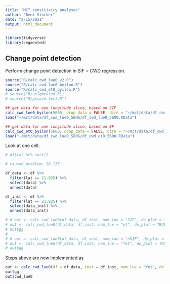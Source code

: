 ```yaml
---
title: "MCT sensitivity analyses"
author: "Beni Stocker"
date: "2/15/2021"
output: html_document
---
```


```r
library(tidyverse)
library(segmented)
```

## Change point detection

Perform change point detection in SIF ~ CWD regression.

```r
source("R/calc_cwd_lue0_v2.R")
source("R/calc_cwd_lue0_byilon.R")
source("R/calc_cwd_et0_byilon.R")
# source("R/selgmented.R")
# source("R/pscore.test.R")

## get data for one longitude slice, based on SIF
calc_cwd_lue0_byilon(5600, drop_data = FALSE, dirn = "~/mct/data/df_cwd_lue0_2")
load("~/mct/data/df_cwd_lue0_SENS/df_cwd_lue0_5600.RData")

## get data for one longitude slice, based on EF
calc_cwd_et0_byilon(5600, drop_data = FALSE, dirn = "~/mct/data/df_cwd_et0_2/")
load("~/mct/data/df_cwd_lue0_SENS/df_cwd_et0_5600.RData")
```

Look at one cell.
```r
# df$lat %>% sort() 

# caused problem: 18.175

df_data <- df %>% 
  filter(lat == 21.925) %>% 
  select(data) %>% 
  unnest(data)

df_inst <- df %>% 
  filter(lat == 21.925) %>% 
  select(data_inst) %>% 
  unnest(data_inst)

# # out <- calc_cwd_lue0(df_data, df_inst, nam_lue = "SIF", do_plot = TRUE)
# out <- calc_cwd_lue0(df_data, df_inst, nam_lue = "et", do_plot = TRUE)
# out$gg
# 
# # out <- calc_cwd_lue0(df_data, df_inst, nam_lue = "nSIF", do_plot = TRUE)
# out <- calc_cwd_lue0(df_data, df_inst, nam_lue = "fet", do_plot = TRUE)
# out$gg
```

Steps above are now implemented as
```r
out <- calc_cwd_lue0(df = df_data, inst = df_inst, nam_lue = "fet", do_plot = TRUE, verbose = TRUE)
out$gg
out$cwd_lue0
```
 
 
 
 
 
 
 
 